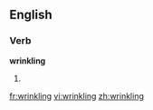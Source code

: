 
==English==

===Verb===
'''wrinkling'''

# {{present participle of|[[wrinkle]]}}

[[fr:wrinkling]]
[[vi:wrinkling]]
[[zh:wrinkling]]
